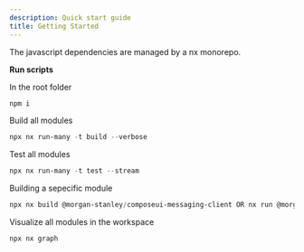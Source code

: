```yaml
---
description: Quick start guide
title: Getting Started
---
```


The javascript dependencies are managed by a nx monorepo.

**Run scripts**

In the root folder

```powershell
npm i
```

Build all modules

```powershell
npx nx run-many -t build --verbose
```

Test all modules

```powershell
npx nx run-many -t test --stream
```

Building a sepecific module

```powershell
npx nx build @morgan-stanley/composeui-messaging-client OR nx run @morgan-stanley/composeui-messaging-client:build
```

Visualize all modules in the workspace
```powershell
npx nx graph
```